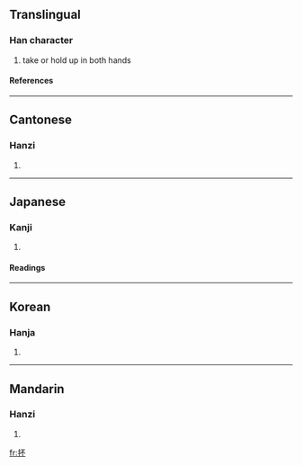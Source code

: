 ==Translingual==
===Han character===
{{Han char|rn=64|rad=手|as=04|sn=7|four=5109<sub>0</sub>|canj=手一火 (QMF)}}
# take or hold up in both hands
====References====
{{Han ref|kx=0421.120|dkj=11886|dj=0768.120|hdz=31834.050|uh=6294|ud=25236|bh=CAEB|bd=51947}}
----
==Cantonese==
===Hanzi===
{{yue-hanzi|jyut=|y=pau4}}
# {{defn|Cantonese}}
----
==Japanese==
===Kanji===
{{ja-kanji|grade=|rs=手04}}
# {{defn|Japanese}} 
====Readings====
{{ja-readings|on=[[ほう]] (hō), [[はい]] (hai)|kun=[[すくう]] (sukuu), [[など]] (nado)}}
----
==Korean==
===Hanja===
{{ko-hanja|hangeul=부|eumhun=|rv=bu|mr=pu|y=pu}}
# {{defn|Korean}}
----
==Mandarin==
===Hanzi===
{{cmn-hanzi|pin=[[bào]] (bao4), [[póu]] (pou2)|wg=pao<sup>4</sup>, p'ou<sup>2</sup>}}
# {{defn|Mandarin}}

[[fr:抔]]